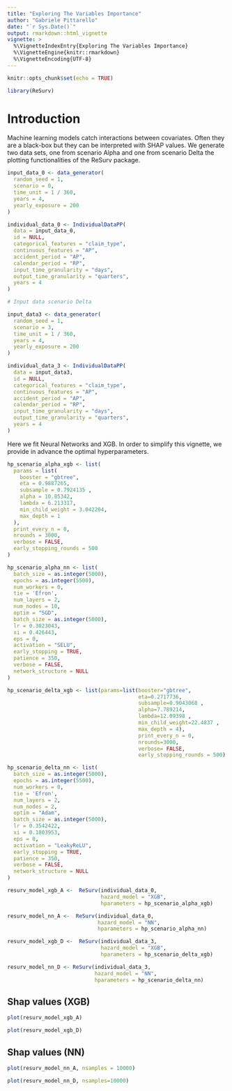 ---
title: "Exploring The Variables Importance"
author: "Gabriele Pittarello"
date: "`r Sys.Date()`"
output: rmarkdown::html_vignette
vignette: >
  %\VignetteIndexEntry{Exploring The Variables Importance}
  %\VignetteEngine{knitr::rmarkdown}
  %\VignetteEncoding{UTF-8}
---


```{r setup, include=FALSE}
knitr::opts_chunk$set(echo = TRUE)
```


```{r instancepackage, include=FALSE}
library(ReSurv)
```

# Introduction 

Machine learning models catch interactions between covariates. Often they are a black-box but they can be interpreted with SHAP values. We generate two data sets, one from scenario Alpha and one from scenario Delta the plotting functionalities of the ReSurv package.

```{r eval=FALSE, include=TRUE}

input_data_0 <- data_generator(
  random_seed = 1,
  scenario = 0,
  time_unit = 1 / 360,
  years = 4,
  yearly_exposure = 200
)

individual_data_0 <- IndividualDataPP(
  data = input_data_0,
  id = NULL,
  categorical_features = "claim_type",
  continuous_features = "AP",
  accident_period = "AP",
  calendar_period = "RP",
  input_time_granularity = "days",
  output_time_granularity = "quarters",
  years = 4
)

```


```{r eval=FALSE, include=TRUE}
# Input data scenario Delta

input_data3 <- data_generator(
  random_seed = 1,
  scenario = 3,
  time_unit = 1 / 360,
  years = 4,
  yearly_exposure = 200
)

individual_data_3 <- IndividualDataPP(
  data = input_data3,
  id = NULL,
  categorical_features = "claim_type",
  continuous_features = "AP",
  accident_period = "AP",
  calendar_period = "RP",
  input_time_granularity = "days",
  output_time_granularity = "quarters",
  years = 4
)

```


Here we fit Neural Networks and XGB. In order to simplify this vignette, we provide in advance the optimal hyperparameters.

```{r eval=FALSE, include=TRUE}

hp_scenario_alpha_xgb <- list(
  params = list(
    booster = "gbtree",
    eta = 0.9887265,
    subsample = 0.7924135 ,
    alpha = 10.85342,
    lambda = 6.213317,
    min_child_weight = 3.042204,
    max_depth = 1
  ),
  print_every_n = 0,
  nrounds = 3000,
  verbose = FALSE,
  early_stopping_rounds = 500
)

hp_scenario_alpha_nn <- list(
  batch_size = as.integer(5000),
  epochs = as.integer(5500),
  num_workers = 0,
  tie = 'Efron',
  num_layers = 2,
  num_nodes = 10,
  optim = "SGD",
  batch_size = as.integer(5000),
  lr = 0.3023043,
  xi = 0.426443,
  eps = 0,
  activation = "SELU",
  early_stopping = TRUE,
  patience = 350,
  verbose = FALSE,
  network_structure = NULL
)

hp_scenario_delta_xgb <- list(params=list(booster="gbtree",
                                          eta=0.2717736,
                                          subsample=0.9043068 ,
                                          alpha=7.789214,
                                          lambda=12.09398 ,
                                          min_child_weight=22.4837 ,
                                          max_depth = 4),
                                          print_every_n = 0,
                                          nrounds=3000,
                                          verbose= FALSE,
                                          early_stopping_rounds = 500)

hp_scenario_delta_nn <- list(
  batch_size = as.integer(5000),
  epochs = as.integer(5500),
  num_workers = 0,
  tie = 'Efron',
  num_layers = 2,
  num_nodes = 2,
  optim = "Adam",
  batch_size = as.integer(5000),
  lr = 0.3542422,
  xi = 0.1803953,
  eps = 0,
  activation = "LeakyReLU",
  early_stopping = TRUE,
  patience = 350,
  verbose = FALSE,
  network_structure = NULL
)

```

```{r eval=FALSE, include=TRUE}

resurv_model_xgb_A <-  ReSurv(individual_data_0,
                              hazard_model = "XGB",
                              hparameters = hp_scenario_alpha_xgb)

resurv_model_nn_A <-  ReSurv(individual_data_0,
                             hazard_model = "NN",
                             hparameters = hp_scenario_alpha_nn)

resurv_model_xgb_D <-  ReSurv(individual_data_3,
                              hazard_model = "XGB",
                              hparameters = hp_scenario_delta_xgb)

resurv_model_nn_D <- ReSurv(individual_data_3,
                            hazard_model = "NN",
                            hparameters = hp_scenario_delta_nn)


```


## Shap values (XGB)

```{r eval=FALSE, include=TRUE}
plot(resurv_model_xgb_A)
```

```{r eval=FALSE, include=TRUE}
plot(resurv_model_xgb_D)
```

## Shap values (NN)

```{r eval=FALSE, include=TRUE}
plot(resurv_model_nn_A, nsamples = 10000)
```

```{r eval=FALSE, include=TRUE}
plot(resurv_model_nn_D, nsamples=10000)
```









